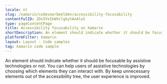 ```yaml
---
locale: nl
slug: /xamarin/codevoorbeelden/accessibility-focusability
contentfulID: 2Ds5YeIkWVclgkytAnAleI
type: pageContentPage
title: Accessibility focusability on Xamarin
shortDescription: An element should indicate whether it should be focusable by assistive technologies or not.
platformFilter: Xamarin
layout: Layout - Code samples
tag: Xamarin code sample
---
```


An element should indicate whether it should be focusable by assistive technologies or not. You can help users of assistive technologies by choosing which elements they can interact with. By keep unnecessary elements out of the accessibility tree, the user experience is improved.

<CodeSample id="accessibility-focusable" locale="nl" platform="xamarin"/>